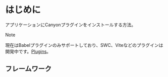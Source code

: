 
# はじめに

アプリケーションにCanyonプラグインをインストールする方法。

> [!NOTE]
>
> 現在はBabelプラグインのみサポートしており、SWC、Viteなどのプラグインは開発中です。[Plugins](https://github.com/canyon-project/canyon/tree/main/plugins)。

## フレームワーク

<Cards>
  <Cards.Card
    title="Next.js"
    href="/documentation/installation/next"
  />
  <Cards.Card
    title="Vite"
    href="/documentation/installation/vite"
  />
</Cards>
